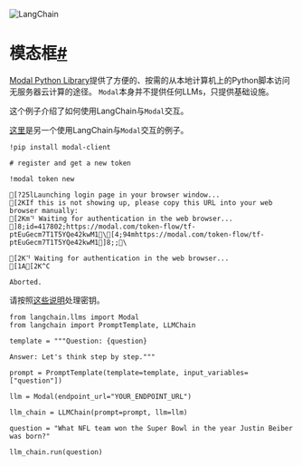

<Head>
  <script>
    {
      `(function() {
         var _hmt = _hmt || [];
(function() {
  var hm = document.createElement("script");
  hm.src = "https://hm.baidu.com/hm.js?e60fb290e204e04c5cb6f79b0ac1e697";
  var s = document.getElementsByTagName("script")[0]; 
  s.parentNode.insertBefore(hm, s);
})();
       })();`
    }
  </script>
</Head>

![LangChain](https://pica.zhimg.com/50/v2-56e8bbb52aa271012541c1fe1ceb11a2_r.gif)





模态框[#](#modal "链接至本标题的永久链接")
============================

[Modal Python Library](https://modal.com/docs/guide)提供了方便的、按需的从本地计算机上的Python脚本访问无服务器云计算的途径。
`Modal`本身并不提供任何LLMs，只提供基础设施。

这个例子介绍了如何使用LangChain与`Modal`交互。

[这里](https://modal.com/docs/guide/ex/potus_speech_qanda)是另一个使用LangChain与`Modal`交互的例子。

```
!pip install modal-client

```

```
# register and get a new token

!modal token new

```

```
[?25lLaunching login page in your browser window...
[2KIf this is not showing up, please copy this URL into your web browser manually:
[2Km⠙ Waiting for authentication in the web browser...
]8;id=417802;https://modal.com/token-flow/tf-ptEuGecm7T1T5YQe42kwM1\[4;94mhttps://modal.com/token-flow/tf-ptEuGecm7T1T5YQe42kwM1]8;;\

[2K⠙ Waiting for authentication in the web browser...
[1A[2K^C

Aborted.

```

请按照[这些说明](https://modal.com/docs/guide/secrets)处理密钥。

```
from langchain.llms import Modal
from langchain import PromptTemplate, LLMChain

```

```
template = """Question: {question}

Answer: Let's think step by step."""

prompt = PromptTemplate(template=template, input_variables=["question"])

```

```
llm = Modal(endpoint_url="YOUR_ENDPOINT_URL")

```

```
llm_chain = LLMChain(prompt=prompt, llm=llm)

```

```
question = "What NFL team won the Super Bowl in the year Justin Beiber was born?"

llm_chain.run(question)

```

